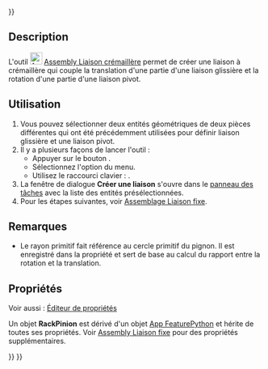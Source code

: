 <languages/>

{{UnfinishedDocu{{#translation:}}}}

{{Docnav/fr
|[[Assembly_CreateJointAngle/fr|Liaison d'angle]]
|[[Assembly_CreateJointScrew/fr|Liaison hélicoïdale]]
|[[Assembly_Workbench/fr|Atelier Assembly]]
|IconL=Assembly_CreateJointAngle.svg
|IconR=Assembly_CreateJointScrew.svg
|IconC=Workbench_Assembly.svg
}}

<div class="mw-translate-fuzzy">
{{GuiCommand/fr
|Name=Assembly CreateJointRackPinion
|Name/fr=Assembly Liaison crémaillère
|MenuLocation=Assemblage → Créer une liaison crémaillère
|Workbenches=[[Assembly_Workbench/fr|Assembly]]
|Shortcut={{KEY|Q}}
|Version=1.0
|SeeAlso=
}}
</div>

==Description==

L'outil [[Image:Assembly_CreateJointRackPinion.svg|24px]] [[Assembly_CreateJointRackPinion/fr|Assembly Liaison crémaillère]] permet de créer une liaison à crémaillère qui couple la translation d'une partie d'une liaison glissière et la rotation d'une partie d'une liaison pivot.

<span id="Usage"></span>
==Utilisation==

<div class="mw-translate-fuzzy">
# Vous pouvez sélectionner deux entités géométriques de deux pièces différentes qui ont été précédemment utilisées pour définir liaison glissière et une liaison pivot.
# Il y a plusieurs façons de lancer l'outil :
#* Appuyer sur le bouton {{Button|[[Image:Assembly_CreateJointRackPinion.svg|16px]] [[Assembly_CreateJointRackPinion/fr|Créer une liaison crémaillère]]}}.
#* Sélectionnez l'option {{MenuCommand|Assemblage → [[Image:Assembly_CreateJointRackPinion.svg|16px]] Créer une liaison crémaillère}} du menu.
#* Utilisez le raccourci clavier : {{KEY|Q}}.
# La fenêtre de dialogue '''Créer une liaison''' s'ouvre dans le [[Task_panel/fr|panneau des tâches]] avec la liste des entités présélectionnées.
# Pour les étapes suivantes, voir [[Assembly_CreateJointFixed/fr#Utilisation|Assemblage Liaison fixe]].
</div>

<span id="Notes"></span>
==Remarques==

* Le rayon primitif fait référence au cercle primitif du pignon. Il est enregistré dans la propriété {{PropertyData|Distance}} et sert de base au calcul du rapport entre la rotation et la translation. 

<span id="Properties"></span>
==Propriétés==

Voir aussi : [[Property_editor/fr|Éditeur de propriétés]]

Un objet '''RackPinion''' est dérivé d'un objet [[App_FeaturePython/fr|App FeaturePython]] et hérite de toutes ses propriétés. Voir [[Assembly_CreateJointFixed/fr#Propriétés|Assembly Liaison fixe]] pour des propriétés supplémentaires.


{{Docnav/fr
|[[Assembly_CreateJointAngle/fr|Liaison d'angle]]
|[[Assembly_CreateJointScrew/fr|Liaison hélicoïdale]]
|[[Assembly_Workbench/fr|Atelier Assembly]]
|IconL=Assembly_CreateJointAngle.svg
|IconR=Assembly_CreateJointScrew.svg
|IconC=Workbench_Assembly.svg
}}

{{Assembly_Tools_navi{{#translation:}}}}
{{Userdocnavi{{#translation:}}}}